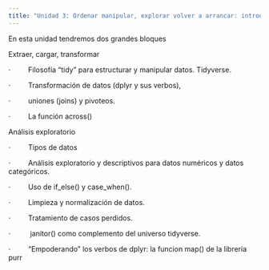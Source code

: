 ```yaml
---
title: "Unidad 3: Ordenar manipular, explorar volver a arrancar: introducción a ETL en acción y la filosofía “tidy”"
---
```


En esta unidad tendremos dos grandes bloques

Extraer, cargar, transformar

·         Filosofía "tidy" para estructurar y manipular datos. Tidyverse.

·         Transformación de datos (dplyr y sus verbos),

·         uniones (joins) y pivoteos.

·         La función across()

Análisis exploratorio

·         Tipos de datos

·         Análisis exploratorio y descriptivos para datos numéricos y datos categóricos.

·         Uso de if_else() y case_when().

·         Limpieza y normalización de datos.

·         Tratamiento de casos perdidos.

·          janitor() como complemento del universo tidyverse.

·         "Empoderando" los verbos de dplyr: la funcion map() de la libreria purr
